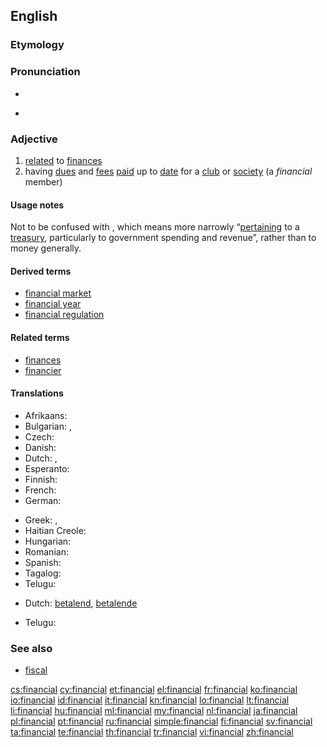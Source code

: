 ==English==

===Etymology===
{{suffix|finance|al}}

===Pronunciation===
* {{audio|en-us-financial.ogg|Audio (US)}}

* {{IPA|/faɪˈnænʃəl/}}

===Adjective===
{{en-adj|-}}

# [[relate]]d to [[finance]]s
# having [[due]]s and [[fee]]s [[paid]] up to [[date]] for a [[club]] or [[society]] (a ''financial'' member)

====Usage notes====
Not to be confused with {{term|fiscal}}, which means more narrowly “[[pertaining]] to a [[treasury]], particularly to government spending and revenue”, rather than to money generally.

====Derived terms====
* [[financial market]]
* [[financial year]]
* [[financial regulation]]

====Related terms====
* [[finances]]
* [[financier]]

====Translations====
{{trans-top|related to finances}}
* Afrikaans: {{t-|af|finansiële}}
* Bulgarian: {{t|bg|финансов|sc=Cyrl}}, {{t|bg|паричен|sc=Cyrl}}
* Czech: {{t+|cs|finanční|m}}
* Danish: {{t-|da|financiel}}
* Dutch: {{t+|nl|financieel}}, {{t+|nl|financiële}}
* Esperanto: {{t-|eo|financa}}
* Finnish: {{t+|fi|taloudellinen}}
* French: {{t+|fr|financier}}
* German: {{t+|de|finanziell}}
{{trans-mid}}
* Greek: {{t+|el|οικονομικός|m|tr=oikonomikós|sc=Grek}}, {{t+|el|δημοσιονομικός|m|tr=dimosionomikós|sc=Grek}}
* Haitian Creole: {{tø|ht|finansye}}
* Hungarian: {{t+|hu|pénzügyi}}
* Romanian: {{t-|ro|financiar}}
* Spanish: {{t+|es|financiero}}
* Tagalog: {{t-|tl|pinansiyal}}
* Telugu: {{t-|te|ఆర్ధిక|tr=ardhika|sc=Telu}}
{{trans-bottom}}

{{trans-top|paying}}
* Dutch: [[betalend]], [[betalende]]
{{trans-mid}}
* Telugu: {{t-|te|చెల్లించు|tr=cellimcu|sc=Telu}}
{{trans-bottom}}

===See also===
* [[fiscal]]

[[cs:financial]]
[[cy:financial]]
[[et:financial]]
[[el:financial]]
[[fr:financial]]
[[ko:financial]]
[[io:financial]]
[[id:financial]]
[[it:financial]]
[[kn:financial]]
[[lo:financial]]
[[lt:financial]]
[[li:financial]]
[[hu:financial]]
[[ml:financial]]
[[my:financial]]
[[nl:financial]]
[[ja:financial]]
[[pl:financial]]
[[pt:financial]]
[[ru:financial]]
[[simple:financial]]
[[fi:financial]]
[[sv:financial]]
[[ta:financial]]
[[te:financial]]
[[th:financial]]
[[tr:financial]]
[[vi:financial]]
[[zh:financial]]